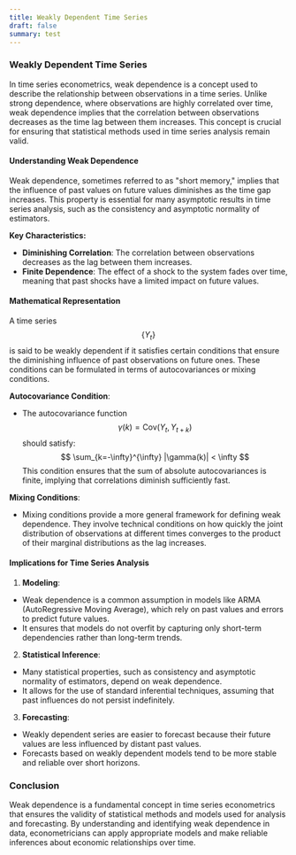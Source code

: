 ```yaml
---
title: Weakly Dependent Time Series
draft: false
summary: test
---
```



<TOCInline toc={props.toc} asDisclosure />

### **Weakly Dependent Time Series**

In time series econometrics, weak dependence is a concept used to describe the relationship between observations in a time series. Unlike strong dependence, where observations are highly correlated over time, weak dependence implies that the correlation between observations decreases as the time lag between them increases. This concept is crucial for ensuring that statistical methods used in time series analysis remain valid.

#### **Understanding Weak Dependence**

Weak dependence, sometimes referred to as "short memory," implies that the influence of past values on future values diminishes as the time gap increases. This property is essential for many asymptotic results in time series analysis, such as the consistency and asymptotic normality of estimators.

**Key Characteristics:**

- **Diminishing Correlation**: The correlation between observations decreases as the lag between them increases.
- **Finite Dependence**: The effect of a shock to the system fades over time, meaning that past shocks have a limited impact on future values.

#### **Mathematical Representation**

A time series $$\{Y_t\}$$ is said to be weakly dependent if it satisfies certain conditions that ensure the diminishing influence of past observations on future ones. These conditions can be formulated in terms of autocovariances or mixing conditions.

**Autocovariance Condition**:

- The autocovariance function $$\gamma(k) = \text{Cov}(Y_t, Y_{t+k})$$ should satisfy:
  $$
  \sum_{k=-\infty}^{\infty} |\gamma(k)| < \infty
  $$
  This condition ensures that the sum of absolute autocovariances is finite, implying that correlations diminish sufficiently fast.

**Mixing Conditions**:

- Mixing conditions provide a more general framework for defining weak dependence. They involve technical conditions on how quickly the joint distribution of observations at different times converges to the product of their marginal distributions as the lag increases.

#### **Implications for Time Series Analysis**

1. **Modeling**:

- Weak dependence is a common assumption in models like ARMA (AutoRegressive Moving Average), which rely on past values and errors to predict future values.
- It ensures that models do not overfit by capturing only short-term dependencies rather than long-term trends.

2. **Statistical Inference**:

- Many statistical properties, such as consistency and asymptotic normality of estimators, depend on weak dependence.
- It allows for the use of standard inferential techniques, assuming that past influences do not persist indefinitely.

3. **Forecasting**:

- Weakly dependent series are easier to forecast because their future values are less influenced by distant past values.
- Forecasts based on weakly dependent models tend to be more stable and reliable over short horizons.

### **Conclusion**

Weak dependence is a fundamental concept in time series econometrics that ensures the validity of statistical methods and models used for analysis and forecasting. By understanding and identifying weak dependence in data, econometricians can apply appropriate models and make reliable inferences about economic relationships over time.

[^1]: https://ppl-ai-file-upload.s3.amazonaws.com/web/direct-files/30626316/2be59c8f-ac44-43e7-a595-38c5bea42df7/Jeffrey_M_Wooldridge_Introductory_Econometrics_A_Modern_Approach.pdf
[^2]: https://www.youtube.com/watch?v=7xJ8mT6gZb4
[^3]: https://people.stfx.ca/tleo/ECON370Term2Lec6.pdf
[^4]: https://en.wikipedia.org/wiki/Weakly_dependent_random_variables
[^5]: https://static1.squarespace.com/static/5940de096a49639dc3501cea/t/5e4fe062e28b674d65400d3e/1582293091674/Time-Series%2B1.pdf
[^6]: https://www.kaggle.com/general/319075
[^7]: https://www.investopedia.com/articles/trading/07/stationary.asp
[^8]: https://sites.ualberta.ca/~priemaza/Econ%20399/Econ%20399%20Chapter11a.ppt
[^9]: https://otexts.com/fpp2/stationarity.html

